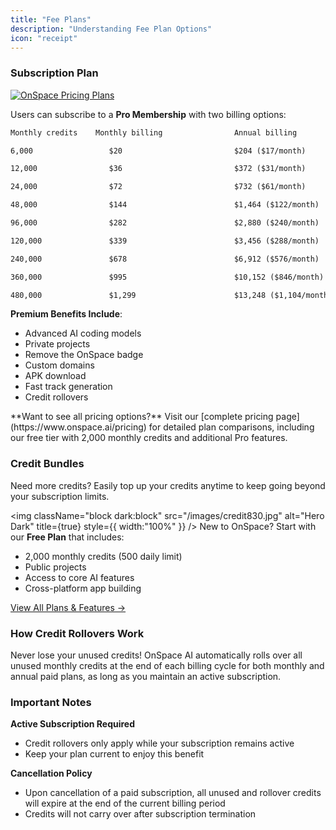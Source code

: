 ```yaml
---
title: "Fee Plans"
description: "Understanding Fee Plan Options"
icon: "receipt"
---
```


### **Subscription** Plan

<a href="https://www.onspace.ai/pricing" target="_blank">
<img
  className="block dark:block"
  src="/images/pricing829.jpg"
  alt="OnSpace Pricing Plans"
  style={{ width:"100%", cursor:"pointer" }}
/>
</a>

Users can subscribe to a **Pro Membership** with two billing options:

```markdown
Monthly credits    Monthly billing                Annual billing

6,000                 $20                         $204 ($17/month)

12,000                $36                         $372 ($31/month)

24,000                $72                         $732 ($61/month)

48,000                $144                        $1,464 ($122/month)

96,000                $282                        $2,880 ($240/month)

120,000               $339                        $3,456 ($288/month)

240,000               $678                        $6,912 ($576/month)

360,000               $995                        $10,152 ($846/month)

480,000               $1,299                      $13,248 ($1,104/month)
```

**Premium Benefits Include**:

- Advanced AI coding models
- Private projects
- Remove the OnSpace badge
- Custom domains
- APK download
- Fast track generation
- Credit rollovers

<Info>
**Want to see all pricing options?** Visit our [complete pricing page](https://www.onspace.ai/pricing) for detailed plan comparisons, including our free tier with 2,000 monthly credits and additional Pro features.
</Info>

### **Credit Bundles**
Need more credits? Easily top up your credits anytime to keep going beyond your subscription limits.

<img
  className="block dark:block"
  src="/images/credit830.jpg"
  alt="Hero Dark"
  title={true}
  style={{ width:"100%" }}
/>
<Card title="Free Plan Available" icon="gift">
New to OnSpace? Start with our **Free Plan** that includes:
- 2,000 monthly credits (500 daily limit)
- Public projects
- Access to core AI features
- Cross-platform app building
</Card>

[View All Plans & Features →](https://www.onspace.ai/pricing)


### **How Credit Rollovers Work**
Never lose your unused credits! OnSpace AI automatically rolls over all unused monthly credits at the end of each billing cycle for both monthly and annual paid plans, as long as you maintain an active subscription.

### **Important Notes**
**Active Subscription Required**
- Credit rollovers only apply while your subscription remains active
- Keep your plan current to enjoy this benefit

**Cancellation Policy**
- Upon cancellation of a paid subscription, all unused and rollover credits will expire at the end of the current billing period
- Credits will not carry over after subscription termination